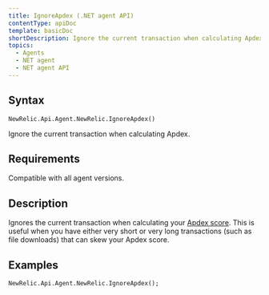 ```yaml
---
title: IgnoreApdex (.NET agent API)
contentType: apiDoc
template: basicDoc
shortDescription: Ignore the current transaction when calculating Apdex.
topics:
  - Agents
  - NET agent
  - NET agent API
---
```


## Syntax

```
NewRelic.Api.Agent.NewRelic.IgnoreApdex()
```

Ignore the current transaction when calculating Apdex.

## Requirements

Compatible with all agent versions.

## Description

Ignores the current transaction when calculating your [Apdex score](/docs/apm/new-relic-apm/apdex/apdex-measuring-user-satisfaction). This is useful when you have either very short or very long transactions (such as file downloads) that can skew your Apdex score.

## Examples

```
NewRelic.Api.Agent.NewRelic.IgnoreApdex();
```
